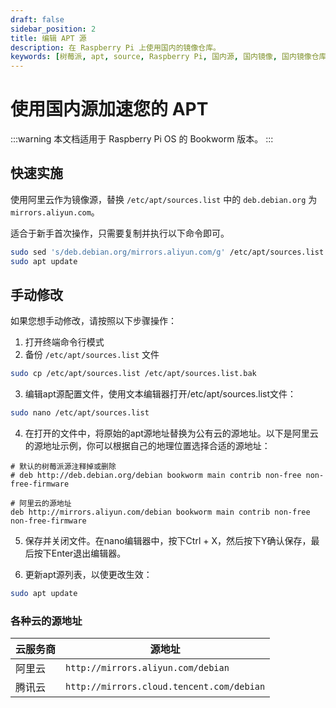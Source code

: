 ```yaml
---
draft: false
sidebar_position: 2
title: 编辑 APT 源
description: 在 Raspberry Pi 上使用国内的镜像仓库。
keywords: [树莓派, apt, source, Raspberry Pi, 国内源, 国内镜像, 国内镜像仓库]
---
```


# 使用国内源加速您的 APT

:::warning
本文档适用于 Raspberry Pi OS 的 Bookworm 版本。
:::

## 快速实施

使用阿里云作为镜像源，替换 `/etc/apt/sources.list` 中的 `deb.debian.org` 为 `mirrors.aliyun.com`。

适合于新手首次操作，只需要复制并执行以下命令即可。

```sh
sudo sed 's/deb.debian.org/mirrors.aliyun.com/g' /etc/apt/sources.list -i
sudo apt update
```

## 手动修改

如果您想手动修改，请按照以下步骤操作：

1. 打开终端命令行模式
2. 备份 `/etc/apt/sources.list` 文件
```sh
sudo cp /etc/apt/sources.list /etc/apt/sources.list.bak
```
3. 编辑apt源配置文件，使用文本编辑器打开/etc/apt/sources.list文件：
```sh
sudo nano /etc/apt/sources.list
```
4. 在打开的文件中，将原始的apt源地址替换为公有云的源地址。以下是阿里云的源地址示例，你可以根据自己的地理位置选择合适的源地址：
```
# 默认的树莓派源注释掉或删除
# deb http://deb.debian.org/debian bookworm main contrib non-free non-free-firmware

# 阿里云的源地址
deb http://mirrors.aliyun.com/debian bookworm main contrib non-free non-free-firmware
```

5. 保存并关闭文件。在nano编辑器中，按下Ctrl + X，然后按下Y确认保存，最后按下Enter退出编辑器。

6. 更新apt源列表，以使更改生效：
```sh
sudo apt update
```

### 各种云的源地址

| 云服务商 | 源地址 |
| --- | --- |
| 阿里云 | `http://mirrors.aliyun.com/debian` |
| 腾讯云 | `http://mirrors.cloud.tencent.com/debian` |

<Normal />